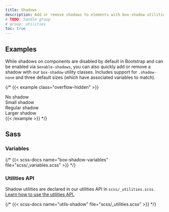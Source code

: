 ```yaml
---
title: Shadows
description: Add or remove shadows to elements with box-shadow utilities.
# TODO: handle group
# group: utilities
toc: true
---
```


## Examples

While shadows on components are disabled by default in Bootstrap and can be enabled via `$enable-shadows`, you can also quickly add or remove a shadow with our `box-shadow` utility classes. Includes support for `.shadow-none` and three default sizes (which have associated variables to match).

{/* {{< example class="overflow-hidden" >}}
<div class="shadow-none p-3 mb-5 bg-body-tertiary rounded">No shadow</div>
<div class="shadow-sm p-3 mb-5 bg-body-tertiary rounded">Small shadow</div>
<div class="shadow p-3 mb-5 bg-body-tertiary rounded">Regular shadow</div>
<div class="shadow-lg p-3 mb-5 bg-body-tertiary rounded">Larger shadow</div>
{{< /example >}} */}

## Sass

### Variables

{/* {{< scss-docs name="box-shadow-variables" file="scss/_variables.scss" >}} */}

### Utilities API

Shadow utilities are declared in our utilities API in `scss/_utilities.scss`. [Learn how to use the utilities API.]([[docsref:/utilities/api#using-the-api]])

{/* {{< scss-docs name="utils-shadow" file="scss/_utilities.scss" >}} */}
